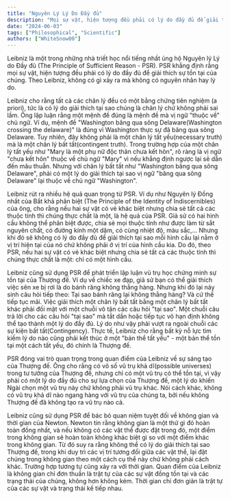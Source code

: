 ```yaml
---
title: "Nguyên Lý Lý Do Đầy đủ"
description: "Mọi sự vật, hiện tượng đều phải có lý do đầy đủ để giải thích sự tồn tại của chúng?"
date: "2024-06-03"
tags: ["Philosophical", "Scientific"]
authors: ["WhiteSnow00"]
---
```


Leibniz là một trong những nhà triết học nổi tiếng nhất ủng hộ Nguyên lý Lý do Đầy đủ (The Principle of Sufficient Reason - PSR). PSR khẳng định rằng mọi sự vật, hiện tượng đều phải có lý do đầy đủ để giải thích sự tồn tại của chúng. Theo Leibniz, không có gì xảy ra mà không có nguyên nhân hay lý do.

Leibniz cho rằng tất cả các chân lý đều có một bằng chứng tiên nghiệm (a priori), tức là có lý do giải thích tại sao chúng là chân lý chứ không phải sai lầm. Ông lập luận rằng một mệnh đề đúng là mệnh đề mà vị ngữ "thuộc về" chủ ngữ. Ví dụ, mệnh đề "Washington băng qua sông Delaware(Washington crossing the delaware)" là đúng vì Washington thực sự đã băng qua sông Delaware. Tuy nhiên, đây không phải là một chân lý tất yếu(necessary truth) mà là một chân lý bất tất(contingent truth). Trong trường hợp của một chân lý tất yếu như "Mary là một phụ nữ độc thân chưa kết hôn", rõ ràng là vị ngữ "chưa kết hôn" thuộc về chủ ngữ "Mary" vì nếu khẳng định ngược lại sẽ dẫn đến mâu thuẫn. Nhưng với chân lý bất tất như "Washington băng qua sông Delaware", phải có một lý do giải thích tại sao vị ngữ "băng qua sông Delaware" lại thuộc về chủ ngữ "Washington".

Leibniz rút ra nhiều hệ quả quan trọng từ PSR. Ví dụ như Nguyên lý Đồng nhất của Bất khả phân biệt (The Principle of the Identity of Indiscernibles) của ông, cho rằng nếu hai sự vật có vẻ khác biệt nhưng chia sẻ tất cả các thuộc tính thì chúng thực chất là một, là hệ quả của PSR. Giả sử có hai hình cầu không thể phân biệt được, chia sẻ mọi thuộc tính như được làm từ sắt nguyên chất, có đường kính một dặm, có cùng nhiệt độ, màu sắc,... Nhưng khi đó sẽ không có lý do đầy đủ để giải thích tại sao mỗi hình cầu lại nằm ở vị trí hiện tại của nó chứ không phải ở vị trí của hình cầu kia. Do đó, theo PSR, nếu hai sự vật có vẻ khác biệt nhưng chia sẻ tất cả các thuộc tính thì chúng thực chất là một: chỉ có một hình cầu.

Leibniz cũng sử dụng PSR để phát triển lập luận vũ trụ học chứng minh sự tồn tại của Thượng đế. Ví dụ về chiếc xe đạp, giả sử bạn có thể giải thích việc sên xe bị rơi là do bánh răng không thẳng hàng. Nhưng khi đó lại nảy sinh câu hỏi tiếp theo: Tại sao bánh răng lại không thẳng hàng? Và cứ thế tiếp tục mãi. Việc giải thích một chân lý bất tất bằng một chân lý bất tất khác phải đối mặt với một chuỗi vô tận các câu hỏi "tại sao". Một chuỗi câu trả lời cho các câu hỏi "tại sao" mà tắt dần hoặc tiếp tục vô hạn định không thể tạo thành một lý do đầy đủ. Lý do như vậy phải vượt ra ngoài chuỗi các sự kiện bất tất(Contingency). Thực tế, Leibniz cho rằng bất kỳ nỗ lực tìm kiếm lý do nào cũng phải kết thúc ở một "bản thể tất yếu" - một bản thể tồn tại một cách tất yếu, đó chính là Thượng đế.

PSR đóng vai trò quan trọng trong quan điểm của Leibniz về sự sáng tạo của Thượng đế. Ông cho rằng có vô số vũ trụ khả dĩ(possible universes) trong tư tưởng của Thượng đế, nhưng chỉ có một vũ trụ có thể tồn tại, vì vậy phải có một lý do đầy đủ cho sự lựa chọn của Thượng đế, một lý do khiến Ngài chọn một vũ trụ này chứ không phải vũ trụ khác. Nói cách khác, không có vũ trụ khả dĩ nào ngang hàng với vũ trụ của chúng ta, bởi nếu không Thượng đế đã không tạo ra vũ trụ nào cả.

Leibniz cũng sử dụng PSR để bác bỏ quan niệm tuyệt đối về không gian và thời gian của Newton. Newton tin rằng không gian là một thứ gì đó hoàn toàn đồng nhất, và nếu không có các vật thể được đặt trong đó, một điểm trong không gian sẽ hoàn toàn không khác biệt gì so với một điểm khác trong không gian. Từ đó suy ra rằng không thể có lý do giải thích tại sao Thượng đế, trong khi duy trì các vị trí tương đối giữa các vật thể, lại đặt chúng trong không gian theo một cách cụ thể này chứ không phải cách khác. Trường hợp tương tự cũng xảy ra với thời gian. Quan điểm của Leibniz là không gian chỉ đơn thuần là trật tự của các sự vật đồng tồn tại và các trạng thái của chúng, không hơn không kém. Thời gian chỉ đơn giản là trật tự của các sự vật và trạng thái kế tiếp nhau.
